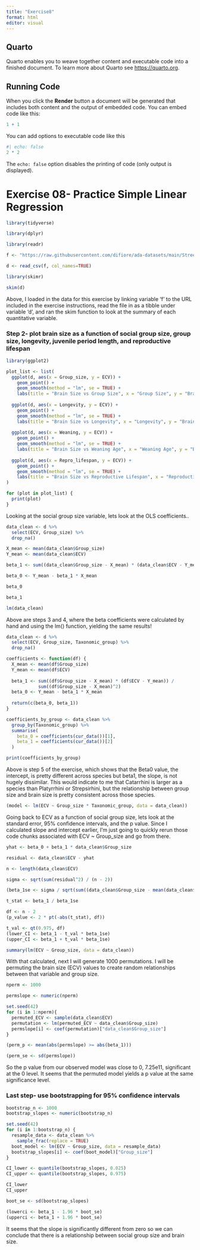 ```yaml
---
title: "Exercise8"
format: html
editor: visual
---
```


## Quarto

Quarto enables you to weave together content and executable code into a finished document. To learn more about Quarto see <https://quarto.org>.

## Running Code

When you click the **Render** button a document will be generated that includes both content and the output of embedded code. You can embed code like this:

```r
1 + 1
```

You can add options to executable code like this

```r
#| echo: false
2 * 2
```

The `echo: false` option disables the printing of code (only output is displayed).

# Exercise 08- Practice Simple Linear Regression

```r
library(tidyverse)
```

```r
library(dplyr)
```

```r
library(readr)
```

```r
f <- "https://raw.githubusercontent.com/difiore/ada-datasets/main/Street_et_al_2017.csv"
```

```r
d <- read_csv(f, col_names=TRUE)
```

```r
library(skimr)
```

```r
skim(d)
```

Above, I loaded in the data for this exercise by linking variable 'f' to the URL included in the exercise instructions, read the file in as a tibble under variable 'd', and ran the skim function to look at the summary of each quantitative variable.

### Step 2- plot brain size as a function of social group size, group size, longevity, juvenile period length, and reproductive lifespan

```r
library(ggplot2)

plot_list <- list(
  ggplot(d, aes(x = Group_size, y = ECV)) +
    geom_point() +
    geom_smooth(method = "lm", se = TRUE) +
    labs(title = "Brain Size vs Group Size", x = "Group Size", y = "Brain Size"),
  
  ggplot(d, aes(x = Longevity, y = ECV)) +
    geom_point() +
    geom_smooth(method = "lm", se = TRUE) +
    labs(title = "Brain Size vs Longevity", x = "Longevity", y = "Brain Size"),
  
  ggplot(d, aes(x = Weaning, y = ECV)) +
    geom_point() +
    geom_smooth(method = "lm", se = TRUE) +
    labs(title = "Brain Size vs Weaning Age", x = "Weaning Age", y = "Brain Size"),
  
  ggplot(d, aes(x = Repro_lifespan, y = ECV)) +
    geom_point() +
    geom_smooth(method = "lm", se = TRUE) +
    labs(title = "Brain Size vs Reproductive Lifespan", x = "Reproductive Lifespan", y = "Brain Size")
)

for (plot in plot_list) {
  print(plot)
}
```

Looking at the social group size variable, lets look at the OLS coefficients..

```r
data_clean <- d %>% 
  select(ECV, Group_size) %>% 
  drop_na()
```

```r
X_mean <- mean(data_clean$Group_size)
Y_mean <- mean(data_clean$ECV)
```

```r
beta_1 <- sum((data_clean$Group_size - X_mean) * (data_clean$ECV - Y_mean)) / sum((data_clean$Group_size - X_mean)^2)
```

```r
beta_0 <- Y_mean - beta_1 * X_mean
```

```r
beta_0
```

```r
beta_1
```

```r
lm(data_clean)
```

Above are steps 3 and 4, where the beta coefficients were calculated by hand and using the lm() function, yielding the same results!

```r
data_clean <- d %>% 
  select(ECV, Group_size, Taxonomic_group) %>% 
  drop_na()
```

```r
coefficients <- function(df) {
  X_mean <- mean(df$Group_size)
  Y_mean <- mean(df$ECV)
  
  beta_1 <- sum((df$Group_size - X_mean) * (df$ECV - Y_mean)) / 
            sum((df$Group_size - X_mean)^2)
  beta_0 <- Y_mean - beta_1 * X_mean
  
  return(c(beta_0, beta_1))
}
```

```r
coefficients_by_group <- data_clean %>%
  group_by(Taxonomic_group) %>%
  summarise(
    beta_0 = coefficients(cur_data())[1],
    beta_1 = coefficients(cur_data())[2]
  )
```

```r
print(coefficients_by_group)
```

Above is step 5 of the exercise, which shows that the Beta0 value, the intercept, is pretty different across species but beta1, the slope, is not hugely dissimilar. This would indicate to me that Catarrhini is larger as a species than Platyrrhini or Strepsirhini, but the relationship between group size and brain size is pretty consistent across those species.

```r
(model <- lm(ECV ~ Group_size * Taxonomic_group, data = data_clean))
```

Going back to ECV as a function of social group size, lets look at the standard error, 95% confidence intervals, and the p value. Since I calculated slope and intercept earlier, I'm just going to quickly rerun those code chunks associated with ECV \~ Group_size and go from there.

```r
yhat <- beta_0 + beta_1 * data_clean$Group_size
```

```r
residual <- data_clean$ECV - yhat
```

```r
n <- length(data_clean$ECV)
```

```r
sigma <- sqrt(sum(residual^2) / (n - 2))
```

```r
(beta_1se <- sigma / sqrt(sum((data_clean$Group_size - mean(data_clean$Group_size))^2)))
```

```r
t_stat <- beta_1 / beta_1se
```

```r
df <- n - 2 
(p_value <- 2 * pt(-abs(t_stat), df))
```

```r
t_val <- qt(0.975, df)
(lower_CI <- beta_1 - t_val * beta_1se)
(upper_CI <- beta_1 + t_val * beta_1se)
```

```r
summary(lm(ECV ~ Group_size, data = data_clean))
```

With that calculated, next I will generate 1000 permutations. I will be permuting the brain size (ECV) values to create random relationships between that variable and group size.

```r
nperm <- 1000
```

```r
permslope <- numeric(nperm)
```

```r
set.seed(42)
for (i in 1:nperm){
  permuted_ECV <- sample(data_clean$ECV)
  permutation <- lm(permuted_ECV ~ data_clean$Group_size)
  permslope[i] <- coef(permutation)["data_clean$Group_size"]
}
```

```r
(perm_p <- mean(abs(permslope) >= abs(beta_1)))
```

```r
(perm_se <- sd(permslope))
```

So the p value from our observed model was close to 0, 7.25e11, significant at the 0 level. It seems that the permuted model yields a p value at the same significance level.

### Last step-  use bootstrapping for 95% confidence intervals

```r
bootstrap_n <- 1000
bootstrap_slopes <- numeric(bootstrap_n)
```

```r
set.seed(42) 
for (i in 1:bootstrap_n) {
  resample_data <- data_clean %>% 
    sample_frac(replace = TRUE)  
  boot_model <- lm(ECV ~ Group_size, data = resample_data)
  bootstrap_slopes[i] <- coef(boot_model)["Group_size"]
}
```

```r
CI_lower <- quantile(bootstrap_slopes, 0.025)
CI_upper <- quantile(bootstrap_slopes, 0.975)
```

```r
CI_lower
CI_upper
```

```r
boot_se <- sd(bootstrap_slopes)
```

```r
(lowerci <- beta_1 - 1.96 * boot_se)
(upperci <- beta_1 + 1.96 * boot_se)
```

It seems that the slope is significantly different from zero so we can conclude that there is a relationship between social group size and brain size.
